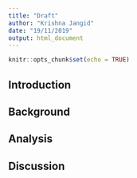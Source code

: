 ```yaml
---
title: "Draft"
author: "Krishna Jangid"
date: "19/11/2019"
output: html_document
---
```


```r
knitr::opts_chunk$set(echo = TRUE)
```

## Introduction

## Background

## Analysis

## Discussion

